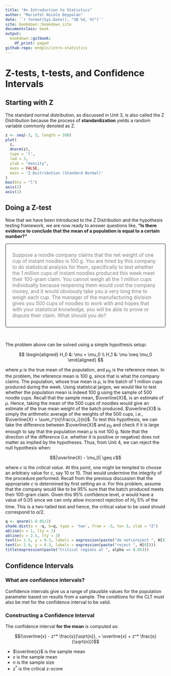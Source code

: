 ```yaml
---
title: "An Introduction to Statistics"
author: "Mariefel Nicole Deypalan"
date: '`r format(Sys.Date(), "%B %d, %Y")`'
site: bookdown::bookdown_site
documentclass: book
output:
  bookdown::gitbook:
    df_print: paged
github-repo: mndpln/intro-statistics
---
```


# Z-tests, t-tests, and Confidence Intervals  

<style>
.prob {
  color: gray;
  font-size:110%;
  border: 2px solid gray;
  border-radius: 5px;
  padding-left: 20px;
  padding-right: 20px;
  padding-top: 10px;
  padding-bottom: 10px;
}
</style>

## Starting with Z  

The standard normal distribution, as discussed in Unit 3, is also called the Z Distribution because the process of **standardization** yields a random variable commonly denoted as Z.  

```r
z <- seq(-3, 3, length = 100)
plot(
  z,
  dnorm(z),
  type = 'l',
  lwd = 3,
  ylab = "density",
  axes = FALSE,
  main = 'Z Distribution (Standard Normal)'
)
box(bty = "l")
axis(2)
axis(1)
```

## Doing a Z-test  

Now that we have been introduced to the Z Distribution and the hypothesis testing framework, we are now ready to answer questions like, **"Is there evidence to conclude that the mean of a population is equal to a certain number?"**  

<div class="prob">  
Suppose a noodle company claims that the net weight of one cup of instant noodles is 100 g. You are hired by this company to do statistical analysis for them, specifically to test whether the 1 million cups of instant noodles produced this week meet their 100-gram claim. You cannot weigh all the 1 million cups individually because reopening them would cost the company money, and it would obviously take you a very long time to weigh each cup. The manager of the manufacturing division gives you 500 cups of noodles to work with and hopes that with your statistical knowledge, you will be able to prove or dispute their claim. What should you do?  
</div>  

<br>

The problem above can be solved using a simple hypothesis setup:  

$$
\begin{aligned}
  H_0 &: \mu = \mu_0 \\
  H_1 &: \mu \neq \mu_0
\end{aligned}
$$

where $\mu$ is the true mean of the population, and $\mu_0$ is the reference mean. In the problem, the reference mean is 100 g, since that is what the company claims. The population, whose true mean is $\mu$, is the batch of 1 million cups produced during the week. Using statistical jargon, we would like to test whether the population mean is indeed 100 g using the sample of 500 noodle cups. Recall that the sample mean, $\overline{X}$, is an estimate of $\mu$. Hence, taking the mean of the 500 cups of noodles would give an estimate of the true mean weight of the batch produced. $\overline{X}$ is simply the arithmetic average of the weights of the 500 cups, i.e., $\overline{X} = \sum_i^{n}\frac{x_i}{n}$. To test this hypothesis, we can take the difference between $\overline{X}$ and $\mu_0$ and check if it is large enough to say that the population mean $\mu$ is not 100 g. Note that the direction of the difference (i.e. whether it is positive or negative) does not matter as implied by the hypotheses. Thus, from Unit 4, we can reject the null hypothesis when:  

$$|\overline{X} - \mu_0| \geq c$$

where $c$ is the *critical value*. At this point, one might be tempted to choose an arbitrary value for $c$, say 10 or 15. That would undermine the integrity of the procedure performed. Recall from the previous discussion that the appropriate $c$ is determined by first setting an $\alpha$. For this problem, assume that the company would like to be 95% sure that the batch produced meets their 100-gram claim. Given this 95% confidence level, $\alpha$ would have a value of 0.05 since we can only allow incorrect rejection of $H_0$ 5% of the time. This is a two-tailed test and hence, the critical value to be used should correspond to $\alpha/2$.  

```r
q <- qnorm(1-0.05/2)
shade.dist(a = -q, b=q, type = 'two', from = -3, to= 3, xlab = "Z")
abline(v = 1, lty = 2)
abline(v = 2.5, lty = 3)
text(x= 1.5, y = 0.3, labels = expression(paste("do not\nreject ", H[0])))
text(x= 2.9, y = 0.3, labels = expression(paste("reject ", H[0])))
title(expression(paste("Critical regions at ", alpha == 0.05)))
```

## Confidence Intervals  

### What are confidence intervals?    

Confidence intervals give us a range of plausible values for the population parameter based on results from a sample. The conditions for the CLT must also be met for the confidence interval to be valid.  

### Constructing a Confidence Interval  

The confidence interval **for the mean** is computed as:  

$$(\overline{x} - z^* \frac{s}{\sqrt{n}}, ~ \overline{x} + z^* \frac{s}{\sqrt{n}})$$

* $\overline{x}$ is the sample mean  
* $s$ is the sample mean  
* $n$ is the sample size  
* $z^*$ is the critical z-score  

<br>
